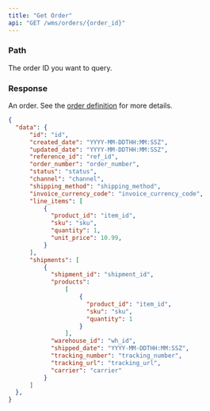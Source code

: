 ```yaml
---
title: "Get Order"
api: "GET /wms/orders/{order_id}"
---
```


<Snippet file="headers.mdx" />

### Path

<ParamField path="order_id" type="string" required>
  The order ID you want to query.
</ParamField>

### Response

<ResponseField name="data" type="object">

An order. See the [order definition](/wms-api/orders/info) for more details.

<Snippet file="order.mdx" />

</ResponseField>


<ResponseExample>

```json Response
{
  "data": {
      "id": "id",
      "created_date": "YYYY-MM-DDTHH:MM:SSZ",
      "updated_date": "YYYY-MM-DDTHH:MM:SSZ",
      "reference_id": "ref_id",
      "order_number": "order_number",
      "status": "status",
      "channel": "channel",
      "shipping_method": "shipping_method",
      "invoice_currency_code": "invoice_currency_code",
      "line_items": [
          {
            "product_id": "item_id",
            "sku": "sku",
            "quantity": 1,
            "unit_price": 10.99,
          }
      ],
      "shipments": [
          {
            "shipment_id": "shipment_id",
            "products":
                [
                    {
                      "product_id": "item_id",
                      "sku": "sku",
                      "quantity": 1
                    }
                ],
            "warehouse_id": "wh_id",
            "shipped_date": "YYYY-MM-DDTHH:MM:SSZ",
            "tracking_number": "tracking_number",
            "tracking_url": "tracking_url",
            "carrier": "carrier"
          }
      ]
  },
}
```

</ResponseExample>
